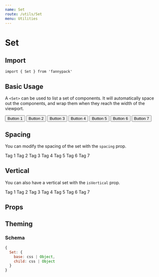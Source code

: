 ```yaml
---
name: Set
route: /utils/Set
menu: Utilities
---
```



# Set

## Import

`import { Set } from 'fannypack'`

## Basic Usage

A `<Set>` can be used to list a set of components. It will automatically space out the components, and wrap them when they reach the width of the viewport.

<Playground>
  <Set>
    <Button>Button 1</Button>
    <Button>Button 2</Button>
    <Button>Button 3</Button>
    <Button>Button 4</Button>
    <Button>Button 5</Button>
    <Button>Button 6</Button>
    <Button>Button 7</Button>
  </Set>
</Playground>

## Spacing

You can modify the spacing of the set with the `spacing` prop.

<Playground>
  <Set spacing="xxxsmall">
    <Tag>Tag 1</Tag>
    <Tag>Tag 2</Tag>
    <Tag>Tag 3</Tag>
    <Tag>Tag 4</Tag>
    <Tag>Tag 5</Tag>
    <Tag>Tag 6</Tag>
    <Tag>Tag 7</Tag>
  </Set>
</Playground>

## Vertical

You can also have a vertical set with the `isVertical` prop.

<Playground>
  <Set isVertical spacing="xxxsmall">
    <Tag>Tag 1</Tag>
    <Tag>Tag 2</Tag>
    <Tag>Tag 3</Tag>
    <Tag>Tag 4</Tag>
    <Tag>Tag 5</Tag>
    <Tag>Tag 6</Tag>
    <Tag>Tag 7</Tag>
  </Set>
</Playground>

## Props

<PropsTable component={Set} />

## Theming

### Schema

```jsx
{
  Set: {
    base: css | Object,
    child: css | Object
  }
}
```
